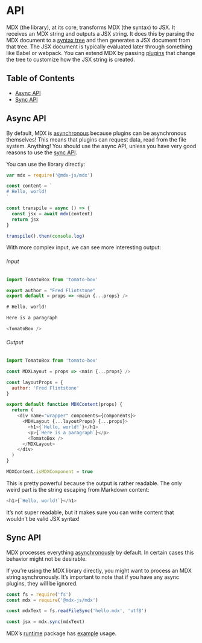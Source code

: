 # API

MDX (the library), at its core, transforms MDX (the syntax) to JSX.
It receives an MDX string and outputs a JSX string.
It does this by parsing the MDX document to a [syntax tree][ast] and then
generates a JSX document from that tree.
The JSX document is typically evaluated later through something like Babel or
webpack.
You can extend MDX by passing [plugins][] that change the tree to customize how
the JSX string is created.

## Table of Contents

- [Async API](#async-api)
- [Sync API](#sync-api)

## Async API

By default, MDX is [asynchronous][async] because plugins can be asynchronous
themselves!
This means that plugins can request data, read from the file system.
Anything!
You should use the async API, unless you have very good reasons to use the
[sync API][sync].

You can use the library directly:

```js
var mdx = require('@mdx-js/mdx')

const content = `
# Hello, world!
`

const transpile = async () => {
  const jsx = await mdx(content)
  return jsx
}

transpile().then(console.log)
```

With more complex input, we can see more interesting output:

###### Input

```js
import TomatoBox from 'tomato-box'

export author = "Fred Flintstone"
export default = props => <main {...props} />

# Hello, world!

Here is a paragraph

<TomatoBox />
```

###### Output

```js
import TomatoBox from 'tomato-box'

const MDXLayout = props => <main {...props} />

const layoutProps = {
  author: 'Fred Flintstone'
}

export default function MDXContent(props) {
  return (
    <div name="wrapper" components={components}>
      <MDXLayout {...layoutProps} {...props}>
        <h1>{`Hello, world!`}</h1>
        <p>{`Here is a paragraph`}</p>
        <TomatoBox />
      </MDXLayout>
    </div>
  )
}

MDXContent.isMDXComponent = true
```

This is pretty powerful because the output is rather readable.
The only weird part is the string escaping from Markdown content:

```js
<h1>{`Hello, world!`}</h1>
```

It’s not super readable, but it makes sure you can write content that wouldn’t
be valid JSX syntax!

## Sync API

MDX processes everything [asynchronously][async] by default.
In certain cases this behavior might not be desirable.

If you’re using the MDX library directly, you might want to process an MDX
string synchronously.
It’s important to note that if you have any async plugins, they will be ignored.

```js
const fs = require('fs')
const mdx = require('@mdx-js/mdx')

const mdxText = fs.readFileSync('hello.mdx', 'utf8')

const jsx = mdx.sync(mdxText)
```

<!-- TODO: links should be updated. Can we also inline this example? -->

MDX’s [runtime][] package has [example][] usage.

[ast]: /advanced/ast
[plugins]: /plugins
[async]: #async-api
[sync]: #sync-api
[runtime]: /advanced/runtime
[example]: https://github.com/mdx-js/mdx/blob/d5a5189e715dc28370de13f6cc0fd18a06f0f122/packages/runtime/src/index.js#L16-L18
